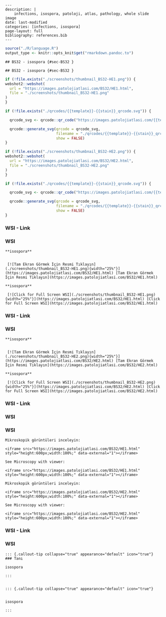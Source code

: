 
```comment

---
description: |
    infections, isospora, patoloji, atlas, pathology, whole slide image
date: last-modified
categories: [infections, isospora]
page-layout: full
bibliography: references.bib
---

```

```r
source("./R/language.R")
output_type <- knitr::opts_knit$get("rmarkdown.pandoc.to")
```


```asis
## BS32 - isospora {#sec-BS32 }
```


```asis
## BS32 - isospora {#sec-BS32 }
```






```r
if (!file.exists("./screenshots/thumbnail_BS32-HE1.png")) {
webshot2::webshot(
  url = "https://images.patolojiatlasi.com/BS32/HE1.html",
  file = "./screenshots/thumbnail_BS32-HE1.png"
)
}
```




```r
if (!file.exists("./qrcodes/{{template}}-{{stain}}_qrcode.svg")) {

  qrcode_svg <- qrcode::qr_code("https://images.patolojiatlasi.com/{{template}}/{{stain}}.html")

  qrcode::generate_svg(qrcode = qrcode_svg,
                       filename = "./qrcodes/{{template}}-{{stain}}_qrcode.svg",
                       show = FALSE)
}
```





```r
if (!file.exists("./screenshots/thumbnail_BS32-HE2.png")) {
webshot2::webshot(
  url = "https://images.patolojiatlasi.com/BS32/HE2.html",
  file = "./screenshots/thumbnail_BS32-HE2.png"
)
}
```




```r
if (!file.exists("./qrcodes/{{template}}-{{stain}}_qrcode.svg")) {

  qrcode_svg <- qrcode::qr_code("https://images.patolojiatlasi.com/{{template}}/{{stain}}.html")

  qrcode::generate_svg(qrcode = qrcode_svg,
                       filename = "./qrcodes/{{template}}-{{stain}}_qrcode.svg",
                       show = FALSE)
}
```




 















::::: panel-tabset


### WSI - Link



:::: {.content-hidden when-format="pdf"}





::::





:::: {.content-visible when-format="pdf"}






::::




:::: {.content-hidden when-format="pdf"}





::::





:::: {.content-visible when-format="pdf"}






::::


### WSI




:::::






```asis

**isospora**


 [![Tam Ekran Görmek İçin Resmi Tıklayın](./screenshots/thumbnail_BS32-HE1.png){width="25%"}](https://images.patolojiatlasi.com/BS32/HE1.html) [Tam Ekran Görmek İçin Resmi Tıklayın](https://images.patolojiatlasi.com/BS32/HE1.html)
```

```asis

**isospora**

 [![Click for Full Screen WSI](./screenshots/thumbnail_BS32-HE1.png){width="25%"}](https://images.patolojiatlasi.com/BS32/HE1.html) [Click for Full Screen WSI](https://images.patolojiatlasi.com/BS32/HE1.html)

```











::::: panel-tabset


### WSI - Link



:::: {.content-hidden when-format="pdf"}





::::





:::: {.content-visible when-format="pdf"}






::::




:::: {.content-hidden when-format="pdf"}





::::





:::: {.content-visible when-format="pdf"}






::::


### WSI




:::::






```asis

**isospora**


 [![Tam Ekran Görmek İçin Resmi Tıklayın](./screenshots/thumbnail_BS32-HE2.png){width="25%"}](https://images.patolojiatlasi.com/BS32/HE2.html) [Tam Ekran Görmek İçin Resmi Tıklayın](https://images.patolojiatlasi.com/BS32/HE2.html)
```

```asis

**isospora**

 [![Click for Full Screen WSI](./screenshots/thumbnail_BS32-HE2.png){width="25%"}](https://images.patolojiatlasi.com/BS32/HE2.html) [Click for Full Screen WSI](https://images.patolojiatlasi.com/BS32/HE2.html)

```









::::: panel-tabset


### WSI - Link



:::: {.content-hidden when-format="pdf"}





::::





:::: {.content-visible when-format="pdf"}






::::




:::: {.content-hidden when-format="pdf"}





::::





:::: {.content-visible when-format="pdf"}






::::


### WSI




:::::







### WSI








```asis
Mikroskopik görüntüleri inceleyin:

<iframe src="https://images.patolojiatlasi.com/BS32/HE1.html" style="height:600px;width:100%;" data-external="1"></iframe>

```





```asis

See Microscopy with viewer:

<iframe src="https://images.patolojiatlasi.com/BS32/HE1.html" style="height:600px;width:100%;" data-external="1"></iframe>

```







```asis
Mikroskopik görüntüleri inceleyin:

<iframe src="https://images.patolojiatlasi.com/BS32/HE2.html" style="height:600px;width:100%;" data-external="1"></iframe>

```





```asis

See Microscopy with viewer:

<iframe src="https://images.patolojiatlasi.com/BS32/HE2.html" style="height:600px;width:100%;" data-external="1"></iframe>

```













::::: panel-tabset


### WSI - Link



:::: {.content-hidden when-format="pdf"}





::::





:::: {.content-visible when-format="pdf"}






::::




:::: {.content-hidden when-format="pdf"}





::::





:::: {.content-visible when-format="pdf"}






::::


### WSI




:::::






```asis


::: {.callout-tip collapse="true" appearance="default" icon="true"}
### Tanı

isospora

:::


```


```asis


::: {.callout-tip collapse="true" appearance="default" icon="true"}


isospora

:::

```




























































